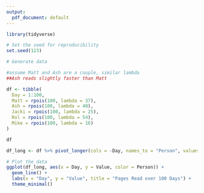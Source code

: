 ```yaml
---
output:
  pdf_document: default
---
```

```r
library(tidyverse)
```


```r
# Set the seed for reproducibility
set.seed(123)

# Generate data

#assume Matt and Ash are a couple, similar lambda
##Ash reads slightly faster than Matt

df <- tibble(
  Day = 1:100,
  Matt = rpois(100, lambda = 37),
  Ash = rpois(100, lambda = 40),
  Jacki = rpois(100, lambda = 25),
  Rol = rpois(100, lambda = 54),
  Mike = rpois(100, lambda = 16)
)

df
```

```r
df_long <- df %>% pivot_longer(cols = -Day, names_to = "Person", values_to = "Value")

# Plot the data
ggplot(df_long, aes(x = Day, y = Value, color = Person)) +
  geom_line() +
  labs(x = "Day", y = "Value", title = "Pages Read over 100 Days") +
  theme_minimal()
```